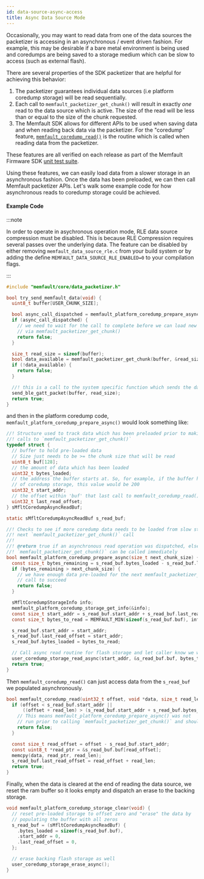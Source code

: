 ```yaml
---
id: data-source-async-access
title: Async Data Source Mode
---
```


Occasionally, you may want to read data from one of the data sources the
packetizer is accessing in an asynchronous / event driven fashion. For example,
this may be desirable if a bare metal environment is being used and coredumps
are being saved to a storage medium which can be slow to access (such as
external flash).

There are several properties of the SDK packetizer that are helpful for
achieving this behavior:

1. The packetizer guarantees individual data sources (i.e platform coredump
   storage) will be read sequentially.
2. Each call to `memfault_packetizer_get_chunk()` will result in exactly _one_
   read to the data source which is active. The size of the read will be less
   than or equal to the size of the chunk requested.
3. The Memfault SDK allows for different APIs to be used when saving data and
   when reading back data via the packetizer. For the "coredump" feature,
   [`memfault_coredump_read()`](https://github.com/memfault/memfault-firmware-sdk/blob/master/components/include/memfault/panics/platform/coredump.h#L106-L118)
   is the routine which is called when reading data from the packetizer.

These features are all verified on each release as part of the Memfault Firmware
SDK
[unit test suite](https://github.com/memfault/memfault-firmware-sdk/tree/master/tests).

Using these features, we can easily load data from a slower storage in an
asynchronous fashion. Once the data has been preloaded, we can then call
Memfault packetizer APIs. Let's walk some example code for how asynchronous
reads to coredump storage could be achieved.

#### Example Code

:::note

In order to operate in asychronous operation mode, RLE data source compression
must be disabled. This is because RLE Compression requires several passes over
the underlying data. The feature can be disabled by either removing
`memfault_data_source_rle.c` from your build system or by adding the define
`MEMFAULT_DATA_SOURCE_RLE_ENABLED=0` to your compilation flags.

:::

```c
#include "memfault/core/data_packetizer.h"

bool try_send_memfault_data(void) {
  uint8_t buffer[USER_CHUNK_SIZE];

  bool async_call_dispatched = memfault_platform_coredump_prepare_async(USER_CHUNK_SIZE);
  if (async_call_dispatched) {
    // we need to wait for the call to complete before we can load new data
    // via memfault_packetizer_get_chunk()
    return false;
  }

  size_t read_size = sizeof(buffer);
  bool data_available = memfault_packetizer_get_chunk(buffer, &read_size);
  if (!data_available) {
    return false;
  }

  //! this is a call to the system specific function which sends the data
  send_ble_gatt_packet(buffer, read_size);
  return true;
}
```

and then in the platform coredump code,
`memfault_platform_coredump_prepare_async()` would look something like:

```c
//! Structure used to track data which has been preloaded prior to making
//! calls to `memfault_packetizer_get_chunk()`
typedef struct {
  // buffer to hold pre-loaded data
  // Size just needs to be >= the chunk size that will be read
  uint8_t buf[128];
  // the amount of data which has been loaded
  uint32_t bytes_loaded;
  // the address the buffer starts at. So, for example, if the buffer holds bytes from offset 200-240
  // of coredump storage, this value would be 200
  uint32_t start_addr;
  // the offset within 'buf' that last call to memfault_coredump_read() ended at
  uint32_t last_read_offset;
} sMfltCoredumpAsyncReadBuf;

static sMfltCoredumpAsyncReadBuf s_read_buf;

//! Checks to see if more coredump data needs to be loaded from slow storage prior to invoking the
//! next `memfault_packetizer_get_chunk()` call
//!
//! @return true if an asynchronous read operation was dispatched, else true if
//! `memfault_packetizer_get_chunk()` can be called immediately
bool memfault_platform_coredump_prepare_async(size_t next_chunk_size) {
  const size_t bytes_remaining = s_read_buf.bytes_loaded - s_read_buf.last_read_offset;
  if (bytes_remaining > next_chunk_size) {
    // we have enough data pre-loaded for the next memfault_packetizer_get_chunk()
    // call to succeed
    return false;
  }

  sMfltCoredumpStorageInfo info;
  memfault_platform_coredump_storage_get_info(&info);
  const size_t start_addr = s_read_buf.start_addr + s_read_buf.last_read_offset;
  const size_t bytes_to_read = MEMFAULT_MIN(sizeof(s_read_buf.buf), info.size - start_addr);

  s_read_buf.start_addr = start_addr;
  s_read_buf.last_read_offset = start_addr;
  s_read_buf.bytes_loaded = bytes_to_read;

  // Call async read routine for flash storage and let caller know we will have to wait for a result
  user_coredump_storage_read_async(start_addr, &s_read_buf.buf, bytes_to_read);
  return true;
}
```

Then `memfault_coredump_read()` can just access data from the `s_read_buf` we
populated asynchronously.

```c
bool memfault_coredump_read(uint32_t offset, void *data, size_t read_len) {
  if (offset < s_read_buf.start_addr ||
      ((offset + read_len) > (s_read_buf.start_addr + s_read_buf.bytes_loaded))) {
    // This means memfault_platform_coredump_prepare_async() was not
    // run prior to calling `memfault_packetizer_get_chunk()` and should never happen
    return false;
  }

  const size_t read_offset = offset - s_read_buf.start_addr;
  const uint8_t *read_ptr = &s_read_buf.buf[read_offset];
  memcpy(data, read_ptr, read_len);
  s_read_buf.last_read_offset = read_offset + read_len;
  return true;
}
```

Finally, when the data is cleared at the end of reading the data source, we
reset the ram buffer so it looks empty and dispatch an erase to the backing
storage.

```c
void memfault_platform_coredump_storage_clear(void) {
  // reset pre-loaded storage to offset zero and "erase" the data by
  // populating the buffer with all zeros
  s_read_buf = (sMfltCoredumpAsyncReadBuf) {
    .bytes_loaded = sizeof(s_read_buf.buf),
    .start_addr = 0,
    .last_read_offset = 0,
  };

  // erase backing flash storage as well
  user_coredump_storage_erase_async();
}
```

